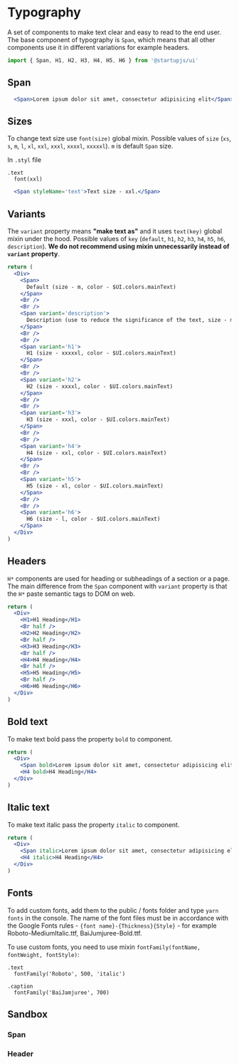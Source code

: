 
# Typography

A set of components to make text clear and easy to read to the end user. The base component of typography is `Span`, which means that all other components use it in different variations for example headers.

```jsx
import { Span, H1, H2, H3, H4, H5, H6 } from '@startupjs/ui'
```

## Span

```jsx example
  <Span>Lorem ipsum dolor sit amet, consectetur adipisicing elit</Span>
```

## Sizes

To change text size use `font(size)` global mixin. Possible values of `size` (`xs`, `s`, `m`, `l`, `xl`, `xxl`, `xxxl`, `xxxxl`, `xxxxxl`). `m` is default `Span` size.

In `.styl` file
```stylus
.text
  font(xxl)
```

```jsx example
  <Span styleName='text'>Text size - xxl.</Span>
```

## Variants

The `variant` property means **"make text as"** and it uses `text(key)` global mixin under the hood. Possible values of `key` (`default`, `h1`, `h2`, `h3`, `h4`, `h5`, `h6`, `description`). **We do not recommend using mixin unnecessarily instead of `variant` property**.

```jsx example
return (
  <Div>
    <Span>
      Default (size - m, color - $UI.colors.mainText)
    </Span>
    <Br />
    <Br />
    <Span variant='description'>
      Description (use to reduce the significance of the text, size - m, color - $UI.colors.secondaryText)
    </Span>
    <Br />
    <Br />
    <Span variant='h1'>
      H1 (size - xxxxxl, color - $UI.colors.mainText)
    </Span>
    <Br />
    <Br />
    <Span variant='h2'>
      H2 (size - xxxxl, color - $UI.colors.mainText)
    </Span>
    <Br />
    <Br />
    <Span variant='h3'>
      H3 (size - xxxl, color - $UI.colors.mainText)
    </Span>
    <Br />
    <Br />
    <Span variant='h4'>
      H4 (size - xxl, color - $UI.colors.mainText)
    </Span>
    <Br />
    <Br />
    <Span variant='h5'>
      H5 (size - xl, color - $UI.colors.mainText)
    </Span>
    <Br />
    <Br />
    <Span variant='h6'>
      H6 (size - l, color - $UI.colors.mainText)
    </Span>
  </Div>
)
```

## Headers

`H*` components are used for heading or subheadings of a section or a page. The main difference from the `Span` component with `variant` property is that the `H*` paste semantic tags to DOM on web.

```jsx example
return (
  <Div>
    <H1>H1 Heading</H1>
    <Br half />
    <H2>H2 Heading</H2>
    <Br half />
    <H3>H3 Heading</H3>
    <Br half />
    <H4>H4 Heading</H4>
    <Br half />
    <H5>H5 Heading</H5>
    <Br half />
    <H6>H6 Heading</H6>
  </Div>
)
```

## Bold text

To make text bold pass the property `bold` to component.

```jsx example
return (
  <Div>
    <Span bold>Lorem ipsum dolor sit amet, consectetur adipisicing elit.</Span>
    <H4 bold>H4 Heading</H4>
  </Div>
)
```

## Italic text

To make text italic pass the property `italic` to component.

```jsx example
return (
  <Div>
    <Span italic>Lorem ipsum dolor sit amet, consectetur adipisicing elit.</Span>
    <H4 italic>H4 Heading</H4>
  </Div>
)
```

## Fonts

To add custom fonts, add them to the public / fonts folder and type `yarn fonts` in the console. The name of the font files must be in accordance with the Google Fonts rules - `{font name}-{Thickness}{Style}` - for example Roboto-MediumItalic.ttf, BaiJumjuree-Bold.ttf.

To use custom fonts, you need to use mixin `fontFamily(fontName, fontWeight, fontStyle)`:

```stylus
.text
  fontFamily('Roboto', 500, 'italic')
  
.caption
  fontFamily('BaiJamjuree', 700)
```

## Sandbox

### Span

<Sandbox Component={Span} />

### Header

<Sandbox Component={H1} />
